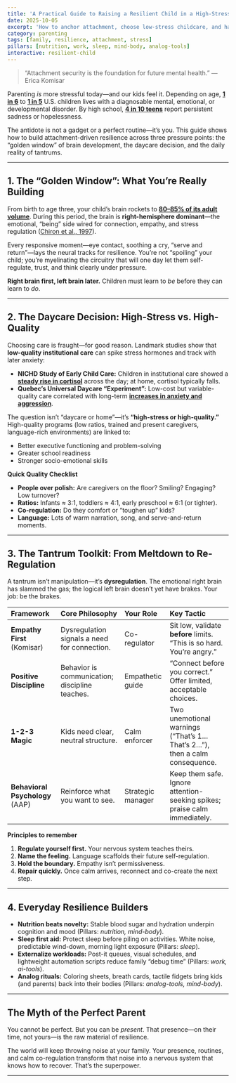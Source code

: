 ```yaml
---
title: 'A Practical Guide to Raising a Resilient Child in a High-Stress World'
date: 2025-10-05
excerpt: 'How to anchor attachment, choose low-stress childcare, and handle dysregulated moments with calm confidence.'
category: parenting
tags: [family, resilience, attachment, stress]
pillars: [nutrition, work, sleep, mind-body, analog-tools]
interactive: resilient-child
---
```


> “Attachment security is the foundation for future mental health.” — Erica Komisar

Parenting *is* more stressful today—and our kids feel it. Depending on age, [**1 in 6**](https://www.nami.org/about-mental-illness/mental-health-by-the-numbers/) to [**1 in 5**](https://www.mdedge.com/pediatricnews/article/58823/pediatrics/cdc-report-estimates-one-five-children-have-mental-disorder) U.S. children lives with a diagnosable mental, emotional, or developmental disorder. By high school, [**4 in 10 teens**](https://publications.aap.org/aapnews/news/29622/CDC-Teens-mental-health-worse-than-a-decade-ago) report persistent sadness or hopelessness.

The antidote is not a gadget or a perfect routine—it’s you. This guide shows how to build attachment-driven resilience across three pressure points: the “golden window” of brain development, the daycare decision, and the daily reality of tantrums.

---

## 1. The “Golden Window”: What You’re Really Building

From birth to age three, your child’s brain rockets to [**80–85% of its adult volume**](https://www.lena.org/wp-content/uploads/2016/07/AshleyDarcyMahoney_poster_LENAConf_Final.pdf). During this period, the brain is **right-hemisphere dominant**—the emotional, “being” side wired for connection, empathy, and stress regulation ([Chiron et al., 1997](https://www.semanticscholar.org/paper/The-right-brain-hemisphere-is-dominant-in-human-Chiron-Jambaqué/1a25b49b436465f8cf2acb7be7bbd0e71c1d30bb)).

Every responsive moment—eye contact, soothing a cry, “serve and return”—lays the neural tracks for resilience. You’re not “spoiling” your child; you’re myelinating the circuitry that will one day let them self-regulate, trust, and think clearly under pressure.

**Right brain first, left brain later.** Children must learn to *be* before they can learn to *do*.

---

## 2. The Daycare Decision: High-Stress vs. High-Quality

Choosing care is fraught—for good reason. Landmark studies show that **low-quality institutional care** can spike stress hormones and track with later anxiety:

- **NICHD Study of Early Child Care:** Children in institutional care showed a [**steady rise in cortisol**](https://pmc.ncbi.nlm.nih.gov/articles/PMC3209264/) across the day; at home, cortisol typically falls.
- **Quebec’s Universal Daycare “Experiment”:** Low-cost but variable-quality care correlated with long-term [**increases in anxiety and aggression**](https://ifstudies.org/blog/measuring-the-long-term-effects-of-early-extensive-day-care).

The question isn’t “daycare or home”—it’s **“high-stress or high-quality.”** High-quality programs (low ratios, trained and present caregivers, language-rich environments) are linked to:

- Better executive functioning and problem-solving
- Greater school readiness
- Stronger socio-emotional skills

**Quick Quality Checklist**

- **People over polish:** Are caregivers on the floor? Smiling? Engaging? Low turnover?
- **Ratios:** Infants ≈ 3:1, toddlers ≈ 4:1, early preschool ≈ 6:1 (or tighter).
- **Co-regulation:** Do they comfort or “toughen up” kids?
- **Language:** Lots of warm narration, song, and serve-and-return moments.

---

## 3. The Tantrum Toolkit: From Meltdown to Re-Regulation

A tantrum isn’t manipulation—it’s **dysregulation**. The emotional right brain has slammed the gas; the logical left brain doesn’t yet have brakes. Your job: be the brakes.

| Framework | Core Philosophy | Your Role | Key Tactic |
| :--- | :--- | :--- | :--- |
| **Empathy First** (Komisar) | Dysregulation signals a need for connection. | Co-regulator | Sit low, validate **before** limits. “This is so hard. You’re angry.” |
| **Positive Discipline** | Behavior is communication; discipline teaches. | Empathetic guide | “Connect before you correct.” Offer limited, acceptable choices. |
| **1-2-3 Magic** | Kids need clear, neutral structure. | Calm enforcer | Two unemotional warnings (“That’s 1… That’s 2…”), then a calm consequence. |
| **Behavioral Psychology** (AAP) | Reinforce what you want to see. | Strategic manager | Keep them safe. Ignore attention-seeking spikes; praise calm immediately. |

**Principles to remember**

1. **Regulate yourself first.** Your nervous system teaches theirs.
2. **Name the feeling.** Language scaffolds their future self-regulation.
3. **Hold the boundary.** Empathy isn’t permissiveness.
4. **Repair quickly.** Once calm arrives, reconnect and co-create the next step.

---

## 4. Everyday Resilience Builders

- **Nutrition beats novelty:** Stable blood sugar and hydration underpin cognition and mood (Pillars: *nutrition, mind-body*).
- **Sleep first aid:** Protect sleep before piling on activities. White noise, predictable wind-down, morning light exposure (Pillars: *sleep*).
- **Externalize workloads:** Post-it queues, visual schedules, and lightweight automation scripts reduce family “debug time” (Pillars: *work, ai-tools*).
- **Analog rituals:** Coloring sheets, breath cards, tactile fidgets bring kids (and parents) back into their bodies (Pillars: *analog-tools, mind-body*).

---

## The Myth of the Perfect Parent

You cannot be perfect. But you can be *present*. That presence—on their time, not yours—is the raw material of resilience.

The world will keep throwing noise at your family. Your presence, routines, and calm co-regulation transform that noise into a nervous system that knows how to recover. That’s the superpower.

---
